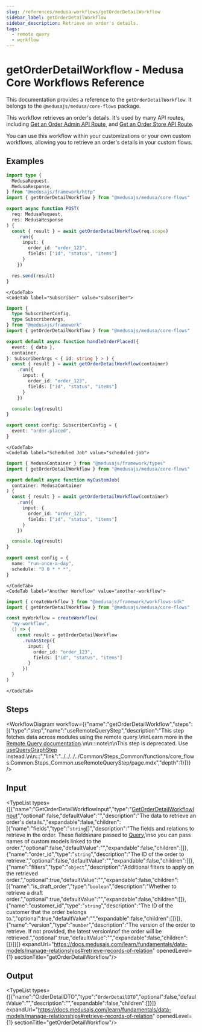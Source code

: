 ```yaml
---
slug: /references/medusa-workflows/getOrderDetailWorkflow
sidebar_label: getOrderDetailWorkflow
sidebar_description: Retrieve an order's details.
tags:
  - remote query
  - workflow
---
```



# getOrderDetailWorkflow - Medusa Core Workflows Reference

This documentation provides a reference to the `getOrderDetailWorkflow`. It belongs to the `@medusajs/medusa/core-flows` package.

This workflow retrieves an order's details. It's used by many API routes, including
[Get an Order Admin API Route](https://docs.medusajs.com/api/admin#orders\_getordersid), and
[Get an Order Store API Route](https://docs.medusajs.com/api/store#orders\_getordersid).

You can use this workflow within your customizations or your own custom workflows, allowing you to retrieve an 
order's details in your custom flows.

<SourceCodeLink link="https://github.com/medusajs/medusa/blob/9e410be04a62c50f8ca8cd772f567640c60a3d0e/packages/core/core-flows/src/order/workflows/get-order-detail.ts#L71" />

## Examples

<CodeTabs group="workflow-exection">
    <CodeTab label="API Route" value="api-route">
    
```ts title="src/api/workflow/route.ts"
import type {
  MedusaRequest,
  MedusaResponse,
} from "@medusajs/framework/http"
import { getOrderDetailWorkflow } from "@medusajs/medusa/core-flows"

export async function POST(
  req: MedusaRequest,
  res: MedusaResponse
) {
  const { result } = await getOrderDetailWorkflow(req.scope)
    .run({
      input: {
        order_id: "order_123",
        fields: ["id", "status", "items"]
      }
    })

  res.send(result)
}
```

    </CodeTab>
    <CodeTab label="Subscriber" value="subscriber">
    
```ts title="src/subscribers/order-placed.ts"
import {
  type SubscriberConfig,
  type SubscriberArgs,
} from "@medusajs/framework"
import { getOrderDetailWorkflow } from "@medusajs/medusa/core-flows"

export default async function handleOrderPlaced({
  event: { data },
  container,
}: SubscriberArgs < { id: string } > ) {
  const { result } = await getOrderDetailWorkflow(container)
    .run({
      input: {
        order_id: "order_123",
        fields: ["id", "status", "items"]
      }
    })

  console.log(result)
}

export const config: SubscriberConfig = {
  event: "order.placed",
}
```

    </CodeTab>
    <CodeTab label="Scheduled Job" value="scheduled-job">
    
```ts title="src/jobs/message-daily.ts"
import { MedusaContainer } from "@medusajs/framework/types"
import { getOrderDetailWorkflow } from "@medusajs/medusa/core-flows"

export default async function myCustomJob(
  container: MedusaContainer
) {
  const { result } = await getOrderDetailWorkflow(container)
    .run({
      input: {
        order_id: "order_123",
        fields: ["id", "status", "items"]
      }
    })

  console.log(result)
}

export const config = {
  name: "run-once-a-day",
  schedule: "0 0 * * *",
}
```

    </CodeTab>
    <CodeTab label="Another Workflow" value="another-workflow">
    
```ts title="src/workflows/my-workflow.ts"
import { createWorkflow } from "@medusajs/framework/workflows-sdk"
import { getOrderDetailWorkflow } from "@medusajs/medusa/core-flows"

const myWorkflow = createWorkflow(
  "my-workflow",
  () => {
    const result = getOrderDetailWorkflow
      .runAsStep({
        input: {
          order_id: "order_123",
          fields: ["id", "status", "items"]
        }
      })
  }
)
```

    </CodeTab>
  </CodeTabs>

## Steps

<WorkflowDiagram workflow={{"name":"getOrderDetailWorkflow","steps":[{"type":"step","name":"useRemoteQueryStep","description":"This step fetches data across modules using the remote query.\n\nLearn more in the [Remote Query documentation](https://docs.medusajs.com/learn/fundamentals/module-links/query).\n\n:::note\n\nThis step is deprecated. Use [useQueryGraphStep](../../../../Common/Steps_Common/functions/core_flows.Common.Steps_Common.useQueryGraphStep/page.mdx) instead.\n\n:::","link":"../../../../Common/Steps_Common/functions/core_flows.Common.Steps_Common.useRemoteQueryStep/page.mdx","depth":1}]}} />

## Input

<TypeList types={[{"name":"GetOrderDetailWorkflowInput","type":"[GetOrderDetailWorkflowInput](../../../../types/core_flows.GetOrderDetailWorkflowInput/page.mdx)","optional":false,"defaultValue":"","description":"The data to retrieve an order's details.","expandable":false,"children":[{"name":"fields","type":"`string`[]","description":"The fields and relations to retrieve in the order. These fields\nare passed to [Query](https://docs.medusajs.com/learn/fundamentals/module-links/query),\nso you can pass names of custom models linked to the order.","optional":false,"defaultValue":"","expandable":false,"children":[]},{"name":"order_id","type":"`string`","description":"The ID of the order to retrieve.","optional":false,"defaultValue":"","expandable":false,"children":[]},{"name":"filters","type":"`object`","description":"Additional filters to apply on the retrieved order.","optional":true,"defaultValue":"","expandable":false,"children":[{"name":"is_draft_order","type":"`boolean`","description":"Whether to retrieve a draft order.","optional":true,"defaultValue":"","expandable":false,"children":[]},{"name":"customer_id","type":"`string`","description":"The ID of the customer that the order belongs to.","optional":true,"defaultValue":"","expandable":false,"children":[]}]},{"name":"version","type":"`number`","description":"The version of the order to retrieve. If not provided, the latest version\nof the order will be retrieved.","optional":true,"defaultValue":"","expandable":false,"children":[]}]}]} expandUrl="https://docs.medusajs.com/learn/fundamentals/data-models/manage-relationships#retrieve-records-of-relation" openedLevel={1} sectionTitle="getOrderDetailWorkflow"/>

## Output

<TypeList types={[{"name":"OrderDetailDTO","type":"`OrderDetailDTO`","optional":false,"defaultValue":"","description":"","expandable":false,"children":[]}]} expandUrl="https://docs.medusajs.com/learn/fundamentals/data-models/manage-relationships#retrieve-records-of-relation" openedLevel={1} sectionTitle="getOrderDetailWorkflow"/>
